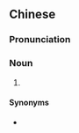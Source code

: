 {{also|馄饨面}}
==Chinese==
{{zh-forms|s=馄饨面|t2=餛飩麪|type=21}}
{{wikipedia|lang=zh}}

===Pronunciation===
{{zh-pron
|m=húntúnmiàn,húndunmiàn,1nb=mainland China standard,2nb=common variant; Taiwan standard,tl2=y
|c=wan4 tan1 min6,wan4 tan4 min6,wan4 tyun4 min6
|c_note=wan4 tan1 min6 - common; wan4 tan4 min6,wan4 tyun4 min6 - rare
|cat=n
}}

===Noun===
{{zh-noun}}

# {{w|wonton noodles}} {{gloss|a common Cantonese dish}}

====Synonyms====
* {{qualifier|chiefly Cantonese}} {{zh-l|雲吞麵}}

{{zh-cat|Foods}}